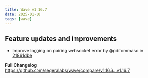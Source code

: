 ```yaml
---
title: Wave v1.16.7
date: 2025-01-10
tags: [wave]
---
```


## Feature updates and improvements

- Improve logging on pairing websocket error by @pditommaso in [21861dbe](https://github.com/seqeralabs/wave/commit/21861dbe567a712111fec74130b681d3a8dbab70)

**Full Changelog**: https://github.com/seqeralabs/wave/compare/v1.16.6...v1.16.7
